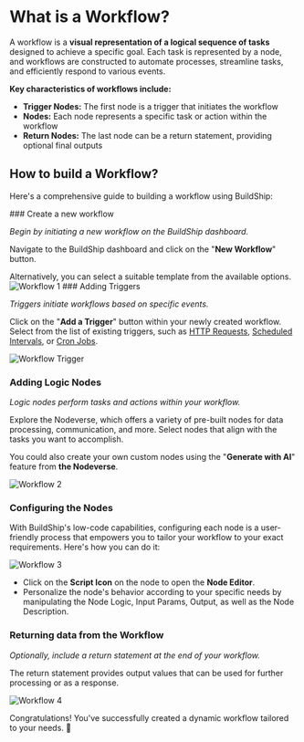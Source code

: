 # What is a Workflow?


A workflow is a **visual representation of a logical sequence of tasks** designed to achieve a specific goal. Each task
is represented by a node, and workflows are constructed to automate processes, streamline tasks, and efficiently respond
to various events.

**Key characteristics of workflows include:**

- **Trigger Nodes:** The first node is a trigger that initiates the workflow
- **Nodes:** Each node represents a specific task or action within the workflow
- **Return Nodes:** The last node can be a return statement, providing optional final outputs

## How to build a Workflow?

Here's a comprehensive guide to building a workflow using BuildShip:

<Steps>
### Create a new workflow

_Begin by initiating a new workflow on the BuildShip dashboard._

Navigate to the BuildShip dashboard and click on the "**New Workflow**" button.

<Callout emoji='💡' type='info'>
  Alternatively, you can select a suitable template from the available options.
</Callout>

<Image src={workflow1} alt='Workflow 1' width={1200} />
### Adding Triggers

_Triggers initiate workflows based on specific events._

Click on the "**Add a Trigger**" button within your newly created workflow. Select from the list of existing triggers,
such as [HTTP Requests](/rest-api), [Scheduled Intervals](/scheduled-interval), or [Cron Jobs](/scheduled-cron).

<Image src={workflowTrigger} alt='Workflow Trigger' width={1200} />

### Adding Logic Nodes

_Logic nodes perform tasks and actions within your workflow._

Explore the Nodeverse, which offers a variety of pre-built nodes for data processing, communication, and more. Select
nodes that align with the tasks you want to accomplish.

You could also create your own custom nodes using the "**Generate with AI**" feature from **the Nodeverse**.

<Image src={workflow2} alt='Workflow 2' width={1200} />

### Configuring the Nodes

With BuildShip's low-code capabilities, configuring each node is a user-friendly process that empowers you to tailor
your workflow to your exact requirements. Here's how you can do it:

<Image src={workflow3} alt='Workflow 3' width={1200} />

- Click on the **Script Icon** on the node to open the **Node Editor**.
- Personalize the node's behavior according to your specific needs by manipulating the Node Logic, Input Params, Output,
  as well as the Node Description.

### Returning data from the Workflow

_Optionally, include a return statement at the end of your workflow._

The return statement provides output values that can be used for further processing or as a response.

<Image src={workflow4} alt='Workflow 4' width={1200} />

</Steps>

Congratulations! You've successfully created a dynamic workflow tailored to your needs. 🚀
